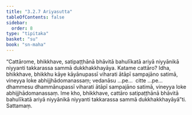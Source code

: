 ```yaml
---
title: "3.2.7 Ariyasutta"
tableOfContents: false
sidebar:
  order: 8
type: "tipitaka"
basket: "su"
book: "sn-maha"
---
```



<DynamicBreadcrumb />

<Division number="383" book="sn-maha">

<Paragraph number="842" book="sn-maha">
“Cattārome, bhikkhave, satipaṭṭhānā bhāvitā bahulīkatā ariyā niyyānikā niyyanti takkarassa sammā dukkhakkhayāya. Katame cattāro? Idha, bhikkhave, bhikkhu kāye kāyānupassī viharati ātāpī sampajāno satimā, vineyya loke abhijjhādomanassaṃ; vedanāsu …pe…  citte …pe…  dhammesu dhammānupassī viharati ātāpī sampajāno satimā, vineyya loke abhijjhādomanassaṃ. Ime kho, bhikkhave, cattāro satipaṭṭhānā bhāvitā bahulīkatā ariyā niyyānikā niyyanti takkarassa sammā dukkhakkhayāyā”ti.

</Paragraph>
</Division>

<Paragraph number="843" type="center" book="sn-maha">
Sattamaṃ.
</Paragraph>